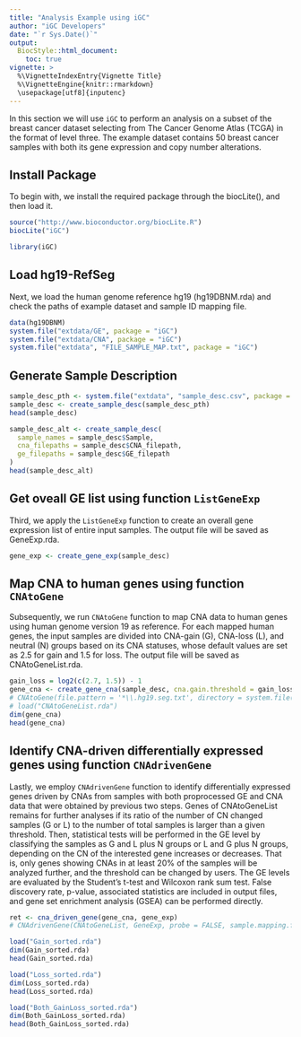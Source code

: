 ```yaml
---
title: "Analysis Example using iGC"
author: "iGC Developers"
date: "`r Sys.Date()`"
output:
  BiocStyle::html_document:
    toc: true
vignette: >
  %\VignetteIndexEntry{Vignette Title}
  %\VignetteEngine{knitr::rmarkdown}
  \usepackage[utf8]{inputenc}
---
```


In this section we will use `iGC` to perform an analysis on a subset of the breast cancer dataset selecting from The Cancer Genome Atlas (TCGA) in the format of level three. The example dataset contains 50 breast cancer samples with both its gene expression and copy number alterations.

## Install Package

To begin with, we install the required package through the biocLite(), and then load it.

```r
source("http://www.bioconductor.org/biocLite.R")
biocLite("iGC")
```

```r
library(iGC)
```

## Load hg19-RefSeg

Next, we load the human genome reference hg19 (hg19DBNM.rda) and check the paths of example dataset and sample ID mapping file.

```r
data(hg19DBNM)
system.file("extdata/GE", package = "iGC")
system.file("extdata/CNA", package = "iGC")
system.file("extdata", "FILE_SAMPLE_MAP.txt", package = "iGC")
```


## Generate Sample Description

```r
sample_desc_pth <- system.file("extdata", "sample_desc.csv", package = "iGC")
sample_desc <- create_sample_desc(sample_desc_pth)
head(sample_desc)
```

```r
sample_desc_alt <- create_sample_desc(
  sample_names = sample_desc$Sample,
  cna_filepaths = sample_desc$CNA_filepath,
  ge_filepaths = sample_desc$GE_filepath
)
head(sample_desc_alt)
```

## Get oveall GE list using function `ListGeneExp`

Third, we apply the `ListGeneExp` function to create an overall gene expression list of entire input samples. The output file will be saved as GeneExp.rda.

```r
gene_exp <- create_gene_exp(sample_desc)
```


## Map CNA to human genes using function `CNAtoGene`

Subsequently, we run `CNAtoGene` function to map CNA data to human genes using human genome version 19 as reference. For each mapped human genes, the input samples are divided into CNA-gain (G), CNA-loss (L), and neutral (N) groups based on its CNA statuses, whose default values are set as 2.5 for gain and 1.5 for loss. The output file will be saved as CNAtoGeneList.rda.

```r
gain_loss = log2(c(2.7, 1.5)) - 1
gene_cna <- create_gene_cna(sample_desc, cna.gain.threshold = gain_loss[1], cna.loss.threshold = gain_loss[2])
# CNAtoGene(file.pattern = '*\\.hg19.seg.txt', directory = system.file("extdata/CNA", package = "iGC"), tcga = TRUE, cna.gain.threshold = log(2.7, 2) - 1, cna.loss.threshold = log(1.5, 2) - 1, col.sample = 1, col.chromosome = 2, col.startloci = 3, col.endloci = 4, col.seg.mean = 6, outputList = TRUE)
# load("CNAtoGeneList.rda")
dim(gene_cna)
head(gene_cna)
```

## Identify CNA-driven differentially expressed genes using function `CNAdrivenGene`

Lastly, we employ `CNAdrivenGene` function to identify differentially expressed genes driven by CNAs from samples with both proprocessed GE and CNA data that were obtained by previous two steps. Genes of CNAtoGeneList remains for further analyses if its ratio of the number of CN changed samples (G or L) to the number of total samples is larger than a given threshold. Then, statistical tests will be performed in the GE level by classifying the samples as G and L plus N groups or L and G plus N groups, depending on the CN of the interested gene increases or decreases. 
That is, only genes showing CNAs in at least 20% of the samples will be analyzed further, and the threshold can be changed by users. The GE levels are evaluated by the Student’s t-test and Wilcoxon rank sum test. False discovery rate, p-value, associated statistics are included in output files, and gene set enrichment analysis (GSEA) can be performed directly.

```r
ret <- cna_driven_gene(gene_cna, gene_exp)
# CNAdrivenGene(CNAtoGeneList, GeneExp, probe = FALSE, sample.mapping.file =  'FILE_SAMPLE_MAP.txt', directory = system.file("extdata", package = "iGC"), map.loc.start = 43, map.loc.end = 49, gain.ratio = 0.15, loss.ratio = 0.15, tcga = TRUE, outputList = TRUE, output_GSEA = FALSE)

load("Gain_sorted.rda")
dim(Gain_sorted.rda)
head(Gain_sorted.rda)

load("Loss_sorted.rda")
dim(Loss_sorted.rda)
head(Loss_sorted.rda)

load("Both_GainLoss_sorted.rda")
dim(Both_GainLoss_sorted.rda)
head(Both_GainLoss_sorted.rda)
```

